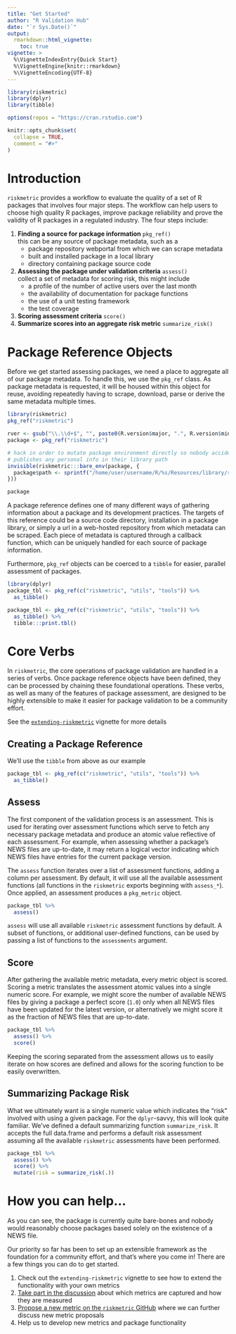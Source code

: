 ```yaml
---
title: "Get Started"
author: "R Validation Hub"
date: "`r Sys.Date()`"
output:
  rmarkdown::html_vignette:
    toc: true
vignette: >
  %\VignetteIndexEntry{Quick Start}
  %\VignetteEngine{knitr::rmarkdown}
  %\VignetteEncoding{UTF-8}
---
```


```r
library(riskmetric)
library(dplyr)
library(tibble)

options(repos = "https://cran.rstudio.com")

knitr::opts_chunk$set(
  collapse = TRUE,
  comment = "#>"
)
```

# Introduction

`riskmetric` provides a workflow to evaluate the quality of a set of R packages
that involves four major steps. The workflow can help users to choose high
quality R packages, improve package reliability and prove the validity of R
packages in a regulated industry. The four steps include:

1. **Finding a source for package information** `pkg_ref()`  
   this can be any source of package metadata, such as a
    * package repository webportal from which we can scrape metadata
    * built and installed package in a local library
    * directory containing package source code 
1. **Assessing the package under validation criteria** `assess()`  
   collect a set of metadata for scoring risk, this might include
    * a profile of the number of active users over the last month
    * the availability of documentation for package functions
    * the use of a unit testing framework
    * the test coverage
1. **Scoring assessment criteria**  `score()`
1. **Summarize scores into an aggregate risk metric** `summarize_risk()`



# Package Reference Objects

Before we get started assessing packages, we need a place to aggregate all of
our package metadata. To handle this, we use the `pkg_ref` class. As package
metadata is requested, it will be housed within this object for reuse, avoiding
repeatedly having to scrape, download, parse or derive the same metadata
multiple times.

```r
library(riskmetric)
pkg_ref("riskmetric")
```

```r
rver <- gsub("\\.\\d+$", "", paste0(R.version$major, ".", R.version$minor))
package <- pkg_ref("riskmetric")

# hack in order to mutate package environment directly so nobody accidentally
# publishes any personal info in their library path
invisible(riskmetric:::bare_env(package, {
  package$path <- sprintf("/home/user/username/R/%s/Resources/library/riskmetric", rver)
}))

package
```

A package reference defines one of many different ways of gathering information
about a package and its development practices. The targets of this reference
could be a source code directory, installation in a package library, or simply a
url in a web-hosted repository from which metadata can be scraped. Each piece of
metadata is captured through a callback function, which can be uniquely handled
for each source of package information.

Furthermore, `pkg_ref` objects can be coerced to a `tibble` for easier,
parallel assessment of packages.

```r
library(dplyr)
package_tbl <- pkg_ref(c("riskmetric", "utils", "tools")) %>%
  as_tibble()
```

```r
package_tbl <- pkg_ref(c("riskmetric", "utils", "tools")) %>%
  as_tibble() %>%
  tibble:::print.tbl()
```



# Core Verbs

In `riskmetric`, the core operations of package validation are handled in a
series of verbs. Once package reference objects have been defined, they can be
processed by chaining these foundational operations. These verbs, as well as
many of the features of package assessment, are designed to be highly extensible
to make it easier for package validation to be a community effort.

See the
[`extending-riskmetric`](https://pharmar.github.io/riskmetric/articles/extending-riskmetric.html)
vignette for more details

## Creating a Package Reference 

We'll use the `tibble` from above as our example

```r
package_tbl <- pkg_ref(c("riskmetric", "utils", "tools")) %>%
  as_tibble()
```

## Assess

The first component of the validation process is an assessment. This is used for
iterating over assessment functions which serve to fetch any necessary package
metadata and produce an atomic value reflective of each assessment. For example,
when assessing whether a package's NEWS files are up-to-date, it may return a
logical vector indicating which NEWS files have entries for the current package
version.

The `assess` function iterates over a list of assessment functions, adding a
column per assessment. By default, it will use all the available assessment
functions (all functions in the `riskmetric` exports beginning with `assess_*`).
Once applied, an assessment produces a `pkg_metric` object.

```r
package_tbl %>%
  assess()
```

`assess` will use all available `riskmetric` assessment functions by default. A
subset of functions, or additional user-defined functions, can be used by
passing a list of functions to the `assessments` argument.



## Score

After gathering the available metric metadata, every metric object is scored.
Scoring a metric translates the assessment atomic values into a single numeric
score. For example, we might score the number of available NEWS files by giving
a package a perfect score (`1.0`) only when all NEWS files have been updated for
the latest version, or alternatively we might score it as the fraction of NEWS
files that are up-to-date.

```r
package_tbl %>%
  assess() %>%
  score()
```

Keeping the scoring separated from the assessment allows us to easily iterate on
how scores are defined and allows for the scoring function to be easily
overwritten.

## Summarizing Package Risk

What we ultimately want is a single numeric value which indicates the "risk"
involved with using a given package. For the `dplyr`-savvy, this will look quite
familiar. We've defined a default summarizing function `summarize_risk`. It
accepts the full data.frame and performs a default risk assessment assuming all
the available `riskmetric` assessments have been performed.

```r
package_tbl %>%
  assess() %>%
  score() %>%
  mutate(risk = summarize_risk(.))
```

# How you can help...

As you can see, the package is currently quite bare-bones and nobody would
reasonably choose packages based solely on the existence of a NEWS file. 

Our priority so far has been to set up an extensible framework as the foundation
for a community effort, and that's where you come in! There are a few things you
can do to get started.

1. Check out the `extending-riskmetric` vignette to see how to extend the
functionality with your own metrics
1. [Take part in the discussion](https://github.com/pharmaR/riskmetric/issues?q=is%3Aopen+is%3Aissue+label%3A%22Metric+Proposal%22)
about which metrics are captured and how they are measured
1. [Propose a new metric on the `riskmetric` GitHub](https://github.com/pharmaR/riskmetric/issues/new?labels=Metric%20Proposal)
where we can further discuss new metric proposals
1. Help us to develop new metrics and package functionality
